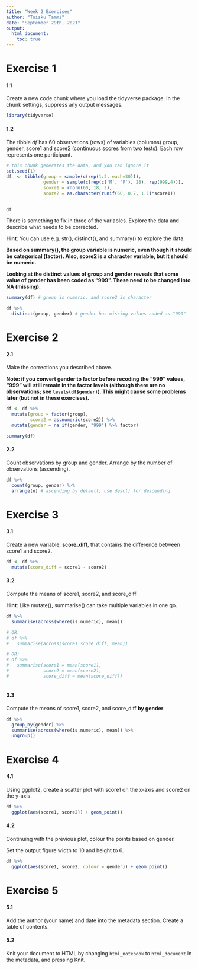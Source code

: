 ```yaml
---
title: "Week 2 Exercises"
author: "Tuisku Tammi"
date: "September 29th, 2021"
output: 
  html_document:
    toc: true
---
```


# Exercise 1

#### 1.1

Create a new code chunk where you load the tidyverse package. In the chunk settings, suppress any output messages.  

```r

library(tidyverse)

```

#### 1.2

The tibble *df* has 60 observations (rows) of variables (columns) group, gender, score1 and score2 (continuous scores from two tests). Each row represents one participant.  
```r
# this chunk generates the data, and you can ignore it
set.seed(1)
df  <- tibble(group = sample(c(rep(1:2, each=30))),
              gender = sample(c(rep(c('M', 'F'), 28), rep(999,4))),
              score1 = rnorm(60, 18, 2),
              score2 = as.character(runif(60, 0.7, 1.1)*score1))
  
```

```r
df
```


There is something to fix in three of the variables. Explore the data and describe what needs to be corrected.  

**Hint**: You can use e.g. str(), distinct(), and summary() to explore the data.    

**Based on summary(), the group variable is numeric, even though it should be categorical (factor). Also, score2 is a character variable, but it should be numeric.**

**Looking at the distinct values of group and gender reveals that some value of gender has been coded as "999". These need to be changed into NA (missing).**
```r
summary(df) # group is numeric, and score2 is character

df %>%
  distinct(group, gender) # gender has missing values coded as "999"

```


# Exercise 2

#### 2.1

Make the corrections you described above.

**Note: if you convert gender to factor before recoding the "999" values, "999" will still remain in the factor levels (although there are no observations; see `levels(df$gender)`). This might cause some problems later (but not in these exercises).**

```r
df <- df %>%
  mutate(group = factor(group),
         score2 = as.numeric(score2)) %>%
  mutate(gender = na_if(gender, "999") %>% factor)

```

```r
summary(df)
```


#### 2.2

Count observations by group and gender. Arrange by the number of observations (ascending).
```r
df %>% 
  count(group, gender) %>%
  arrange(n) # ascending by default; use desc() for descending
```


# Exercise 3

#### 3.1

Create a new variable, **score_diff**, that contains the difference between score1 and score2.

```r
df <- df %>% 
  mutate(score_diff = score1 - score2)
```

#### 3.2

Compute the means of score1, score2, and score_diff.

**Hint**: Like mutate(), summarise() can take multiple variables in one go.

```r

df %>%
  summarise(across(where(is.numeric), mean))

# OR:
# df %>%
#   summarise(across(score1:score_diff, mean))

# OR:
# df %>%
#   summarise(score1 = mean(score1),
#             score2 = mean(score2),
#             score_diff = mean(score_diff))
  
```

#### 3.3

Compute the means of score1, score2, and score_diff **by gender**.

```r
df %>%
  group_by(gender) %>%
  summarise(across(where(is.numeric), mean)) %>%
  ungroup()

```


# Exercise 4

#### 4.1

Using ggplot2, create a scatter plot with score1 on the x-axis and score2 on the y-axis. 
```r

df %>%
  ggplot(aes(score1, score2)) + geom_point()

```


#### 4.2

Continuing with the previous plot, colour the points based on gender. 

Set the output figure width to 10 and height to 6.


```r
df %>%
  ggplot(aes(score1, score2, colour = gender)) + geom_point()

```


# Exercise 5

#### 5.1

Add the author (your name) and date into the metadata section. Create a table of contents.  

#### 5.2

Knit your document to HTML by changing `html_notebook` to `html_document` in the metadata, and pressing Knit.   
